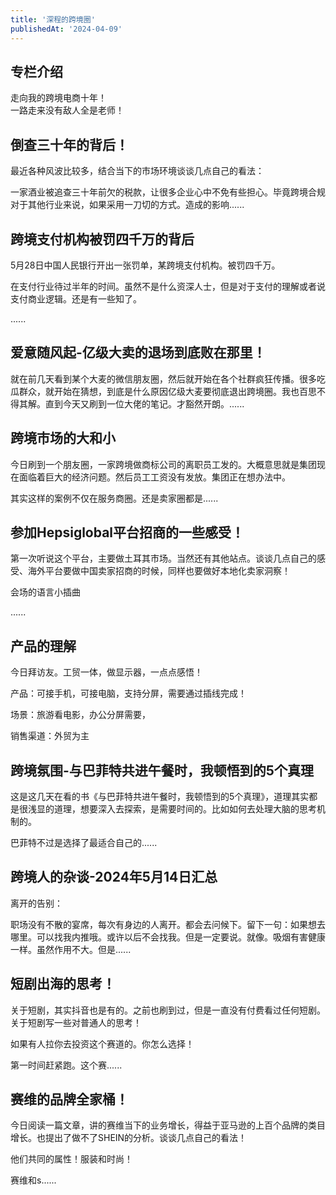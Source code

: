 ```yaml
---
title: '深程的跨境圈'
publishedAt: '2024-04-09'
---
```


## 专栏介绍

走向我的跨境电商十年！  
一路走来没有敌人全是老师！

## 倒查三十年的背后！
最近各种风波比较多，结合当下的市场环境谈谈几点自己的看法：

一家酒业被追查三十年前欠的税款，让很多企业心中不免有些担心。毕竟跨境合规对于其他行业来说，如果采用一刀切的方式。造成的影响......

## 跨境支付机构被罚四千万的背后
5月28日中国人民银行开出一张罚单，某跨境支付机构。被罚四千万。

在支付行业待过半年的时间。虽然不是什么资深人士，但是对于支付的理解或者说支付商业逻辑。还是有一些知了。

......

## 爱意随风起-亿级大卖的退场到底败在那里！
就在前几天看到某个大麦的微信朋友圈，然后就开始在各个社群疯狂传播。很多吃瓜群众，就开始在猜想，到底是什么原因亿级大麦要彻底退出跨境圈。我也百思不得其解。直到今天又刷到一位大佬的笔记。才豁然开朗。......

## 跨境市场的大和小
今日刷到一个朋友圈，一家跨境做商标公司的离职员工发的。大概意思就是集团现在面临着巨大的经济问题。然后员工工资没有发放。集团正在想办法中。

其实这样的案例不仅在服务商圈。还是卖家圈都是......

## 参加Hepsiglobal平台招商的一些感受！
第一次听说这个平台，主要做土耳其市场。当然还有其他站点。谈谈几点自己的感受、海外平台要做中国卖家招商的时候，同样也要做好本地化卖家洞察！

会场的语言小插曲

......

## 产品的理解
今日拜访友。工贸一体，做显示器，一点点感悟！

产品：可接手机，可接电脑，支持分屏，需要通过插线完成！

场景：旅游看电影，办公分屏需要，

销售渠道：外贸为主

## 跨境氛围-与巴菲特共进午餐时，我顿悟到的5个真理
这是这几天在看的书《与巴菲特共进午餐时，我顿悟到的5个真理》，道理其实都是很浅显的道理，想要深入去探索，是需要时间的。比如如何去处理大脑的思考机制的。

巴菲特不过是选择了最适合自己的......

## 跨境人的杂谈-2024年5月14日汇总
离开的告别：

职场没有不散的宴席，每次有身边的人离开。都会去问候下。留下一句：如果想去哪里。可以找我内推哦。或许以后不会找我。但是一定要说。就像。吸烟有害健康一样。虽然作用不大。但是......

## 短剧出海的思考！
关于短剧，其实抖音也是有的。之前也刷到过，但是一直没有付费看过任何短剧。关于短剧写一些对普通人的思考！

如果有人拉你去投资这个赛道的。你怎么选择！

第一时间赶紧跑。这个赛......

## 赛维的品牌全家桶！
今日阅读一篇文章，讲的赛维当下的业务增长，得益于亚马逊的上百个品牌的类目增长。也提出了做不了SHEIN的分析。谈谈几点自己的看法！

他们共同的属性！服装和时尚！

赛维和s......

